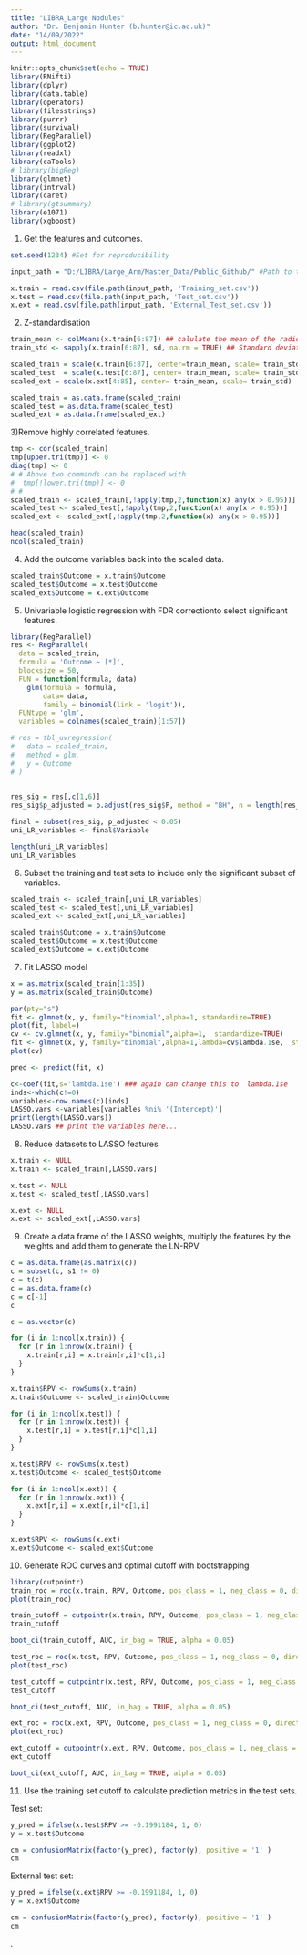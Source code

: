 ---
title: "LIBRA_Large Nodules"
author: "Dr. Benjamin Hunter (b.hunter@ic.ac.uk)"
date: "14/09/2022"
output: html_document
---

```{r setup, include=FALSE}
knitr::opts_chunk$set(echo = TRUE)
library(RNifti)
library(dplyr)
library(data.table)
library(operators)
library(filesstrings)
library(purrr)
library(survival)
library(RegParallel)
library(ggplot2)
library(readxl)
library(caTools)
# library(bigReg)
library(glmnet)
library(intrval)
library(caret)
# library(gtsummary)
library(e1071)
library(xgboost)
```


1) Get the features and outcomes.
```{r}
set.seed(1234) #Set for reproducibility

input_path = "D:/LIBRA/Large_Arm/Master_Data/Public_Github/" #Path to the folder containing the data csv files

x.train = read.csv(file.path(input_path, 'Training_set.csv'))
x.test = read.csv(file.path(input_path, 'Test_set.csv'))
x.ext = read.csv(file.path(input_path, 'External_Test_set.csv'))
```



2) Z-standardisation
```{r}
train_mean <- colMeans(x.train[6:87]) ## calulate the mean of the radiomics features, note not the clincial features
train_std <- sapply(x.train[6:87], sd, na.rm = TRUE) ## Standard deviataion

scaled_train = scale(x.train[6:87], center=train_mean, scale= train_std) 
scaled_test  = scale(x.test[6:87], center= train_mean, scale= train_std)
scaled_ext = scale(x.ext[4:85], center= train_mean, scale= train_std)

scaled_train = as.data.frame(scaled_train)
scaled_test = as.data.frame(scaled_test)
scaled_ext = as.data.frame(scaled_ext)
```

3)Remove highly correlated features.
```{r}
tmp <- cor(scaled_train)
tmp[upper.tri(tmp)] <- 0
diag(tmp) <- 0
# # Above two commands can be replaced with
#  tmp[!lower.tri(tmp)] <- 0
# #
scaled_train <- scaled_train[,!apply(tmp,2,function(x) any(x > 0.95))]
scaled_test <- scaled_test[,!apply(tmp,2,function(x) any(x > 0.95))]
scaled_ext <- scaled_ext[,!apply(tmp,2,function(x) any(x > 0.95))]

head(scaled_train)
ncol(scaled_train)
```



4) Add the outcome variables back into the scaled data.
```{r}
scaled_train$Outcome = x.train$Outcome
scaled_test$Outcome = x.test$Outcome
scaled_ext$Outcome = x.ext$Outcome
```

5) Univariable logistic regression with FDR correctionto select significant features. 
```{r}
library(RegParallel)
res <- RegParallel(
  data = scaled_train,
  formula = 'Outcome ~ [*]',
  blocksize = 50,
  FUN = function(formula, data)
    glm(formula = formula,
        data= data,
        family = binomial(link = 'logit')),
  FUNtype = 'glm',
  variables = colnames(scaled_train)[1:57])

# res = tbl_uvregression(
#   data = scaled_train,
#   method = glm,
#   y = Outcome
# )

        
res_sig = res[,c(1,6)]
res_sig$p_adjusted = p.adjust(res_sig$P, method = "BH", n = length(res_sig$P))

final = subset(res_sig, p_adjusted < 0.05)
uni_LR_variables <- final$Variable

length(uni_LR_variables)
uni_LR_variables
```
6) Subset the training and test sets to include only the significant subset of variables.
```{r}
scaled_train <- scaled_train[,uni_LR_variables]
scaled_test <- scaled_test[,uni_LR_variables]
scaled_ext <- scaled_ext[,uni_LR_variables]

scaled_train$Outcome = x.train$Outcome
scaled_test$Outcome = x.test$Outcome
scaled_ext$Outcome = x.ext$Outcome
```


7) Fit LASSO model
```{r}
x = as.matrix(scaled_train[1:35])
y = as.matrix(scaled_train$Outcome)

par(pty="s")
fit <- glmnet(x, y, family="binomial",alpha=1, standardize=TRUE)
plot(fit, label=)
cv <- cv.glmnet(x, y, family="binomial",alpha=1,  standardize=TRUE)
fit <- glmnet(x, y, family="binomial",alpha=1,lambda=cv$lambda.1se,  standardize=TRUE) ## can change to lambda.1se but min is best
plot(cv)

pred <- predict(fit, x)

c<-coef(fit,s='lambda.1se') ### again can change this to  lambda.1se
inds<-which(c!=0)
variables<-row.names(c)[inds]
LASSO.vars <-variables[variables %ni% '(Intercept)']
print(length(LASSO.vars))
LASSO.vars ## print the variables here...
```
8) Reduce datasets to LASSO features
```{r}
x.train <- NULL
x.train <- scaled_train[,LASSO.vars]

x.test <- NULL
x.test <- scaled_test[,LASSO.vars]

x.ext <- NULL
x.ext <- scaled_ext[,LASSO.vars]
```

9) Create a data frame of the LASSO weights, multiply the features by the weights and add them to generate the LN-RPV
```{r}
c = as.data.frame(as.matrix(c))
c = subset(c, s1 != 0)
c = t(c)
c = as.data.frame(c)
c = c[-1]
c
```

```{r}
c = as.vector(c) 

for (i in 1:ncol(x.train)) {
  for (r in 1:nrow(x.train)) {
    x.train[r,i] = x.train[r,i]*c[1,i]
  }
}

x.train$RPV <- rowSums(x.train)
x.train$Outcome <- scaled_train$Outcome

```

```{r}
for (i in 1:ncol(x.test)) {
  for (r in 1:nrow(x.test)) {
    x.test[r,i] = x.test[r,i]*c[1,i]
  }
}

x.test$RPV <- rowSums(x.test)
x.test$Outcome <- scaled_test$Outcome

```

```{r}
for (i in 1:ncol(x.ext)) {
  for (r in 1:nrow(x.ext)) {
    x.ext[r,i] = x.ext[r,i]*c[1,i]
  }
}

x.ext$RPV <- rowSums(x.ext)
x.ext$Outcome <- scaled_ext$Outcome
```

10) Generate ROC curves and optimal cutoff with bootstrapping
```{r}
library(cutpointr)
train_roc = roc(x.train, RPV, Outcome, pos_class = 1, neg_class = 0, direction = ">=")
plot(train_roc)

train_cutoff = cutpointr(x.train, RPV, Outcome, pos_class = 1, neg_class = 0, direction = ">=", method = maximize_metric, metric = youden, boot_runs = 1000)
train_cutoff

boot_ci(train_cutoff, AUC, in_bag = TRUE, alpha = 0.05)
```


```{r}
test_roc = roc(x.test, RPV, Outcome, pos_class = 1, neg_class = 0, direction = ">=")
plot(test_roc)

test_cutoff = cutpointr(x.test, RPV, Outcome, pos_class = 1, neg_class = 0, direction = ">=", method = maximize_metric, metric = youden, boot_runs = 1000)
test_cutoff

boot_ci(test_cutoff, AUC, in_bag = TRUE, alpha = 0.05)
```

```{r}
ext_roc = roc(x.ext, RPV, Outcome, pos_class = 1, neg_class = 0, direction = ">=")
plot(ext_roc)

ext_cutoff = cutpointr(x.ext, RPV, Outcome, pos_class = 1, neg_class = 0, direction = ">=", method = maximize_metric, metric = accuracy, na.rm = TRUE, boot_runs = 1000)
ext_cutoff

boot_ci(ext_cutoff, AUC, in_bag = TRUE, alpha = 0.05)
```

11) Use the training set cutoff to calculate prediction metrics in the test sets.

Test set:
```{r}
y_pred = ifelse(x.test$RPV >= -0.1991184, 1, 0)
y = x.test$Outcome

cm = confusionMatrix(factor(y_pred), factor(y), positive = '1' )
cm
```

External test set:
```{r}
y_pred = ifelse(x.ext$RPV >= -0.1991184, 1, 0)
y = x.ext$Outcome

cm = confusionMatrix(factor(y_pred), factor(y), positive = '1' )
cm
```
.
